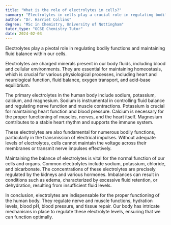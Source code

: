 ```yaml
---
title: "What is the role of electrolytes in cells?"
summary: "Electrolytes in cells play a crucial role in regulating bodily functions and maintaining fluid balance, essential for overall health and proper physiological processes."
author: "Dr. Harriet Collins"
degree: "MSc in Chemistry, University of Nottingham"
tutor_type: "GCSE Chemistry Tutor"
date: 2024-02-03
---
```


Electrolytes play a pivotal role in regulating bodily functions and maintaining fluid balance within our cells.

Electrolytes are charged minerals present in our body fluids, including blood and cellular environments. They are essential for maintaining homeostasis, which is crucial for various physiological processes, including heart and neurological function, fluid balance, oxygen transport, and acid-base equilibrium.

The primary electrolytes in the human body include sodium, potassium, calcium, and magnesium. Sodium is instrumental in controlling fluid balance and regulating nerve function and muscle contractions. Potassium is crucial for maintaining heart function and blood pressure. Calcium is necessary for the proper functioning of muscles, nerves, and the heart itself. Magnesium contributes to a stable heart rhythm and supports the immune system.

These electrolytes are also fundamental for numerous bodily functions, particularly in the transmission of electrical impulses. Without adequate levels of electrolytes, cells cannot maintain the voltage across their membranes or transmit nerve impulses effectively.

Maintaining the balance of electrolytes is vital for the normal function of our cells and organs. Common electrolytes include sodium, potassium, chloride, and bicarbonate. The concentrations of these electrolytes are precisely regulated by the kidneys and various hormones. Imbalances can result in conditions such as edema, characterized by excessive fluid retention, or dehydration, resulting from insufficient fluid levels.

In conclusion, electrolytes are indispensable for the proper functioning of the human body. They regulate nerve and muscle functions, hydration levels, blood pH, blood pressure, and tissue repair. Our body has intricate mechanisms in place to regulate these electrolyte levels, ensuring that we can function optimally.
    